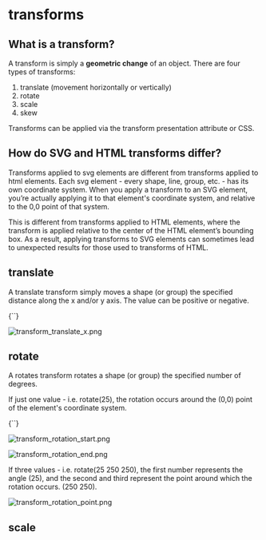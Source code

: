 
# transforms

## What is a transform?

A transform is simply a **geometric change** of an object. There are four types of transforms:

1. translate (movement horizontally or vertically)
2. rotate
3. scale
4. skew

Transforms can be applied via the transform presentation attribute or CSS.

## How do SVG and HTML transforms differ?

Transforms applied to svg elements are different from transforms applied to html elements. Each svg element - every shape, line, group, etc. - has its own coordinate system. When you apply a transform to an SVG element, you’re actually applying it to that element's coordinate system, and relative to the 0,0 point of that system.

This is different from transforms applied to HTML elements, where the transform is applied relative to the center of the HTML element’s bounding box. As a result, applying transforms to SVG elements can sometimes lead to unexpected results for those used to transforms of HTML.

## translate

A translate transform simply moves a shape (or group) the specified distance along the x and/or y axis. The value can be positive or negative.

<Blocks>
  {`<circle 
    cx="250" cy="250" r="250" 
    fill="yellow" 
    transform="translate(100 0)" />`}
</Blocks>

![transform_translate_x.png](/transform_translate_x.png)

## rotate

A rotates transform rotates a shape (or group) the specified number of degrees.

If just one value - i.e. rotate(25), the rotation occurs around the (0,0) point of the element's coordinate system.

<Blocks>
  {`<rect 
    x="200" y="200" 
    width="200" height="200" 
    fill="grey" 
    transform="rotate(25)" />`}
</Blocks>

![transform_rotation_start.png](/transform_rotation_start.png)

![transform_rotation_end.png](/transform_rotation_end.png)

If three values - i.e. rotate(25 250 250), the first number represents the angle (25), and the second and third represent the point around which the rotation occurs. (250 250).

![transform_rotation_point.png](transform_rotation_point.png)

## scale
